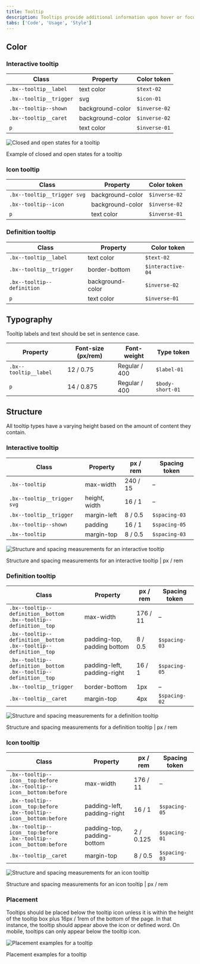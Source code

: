 ```yaml
---
title: Tooltip
description: Tooltips provide additional information upon hover or focus. The information should be contextual, useful, and nonessential information.
tabs: ['Code', 'Usage', 'Style']
---
```


## Color

### Interactive tooltip

| Class                   | Property         | Color token   |
| ----------------------- | ---------------- | ------------- |
| `.bx--tooltip__label`   | text color       | `$text-02`    |
| `.bx--tooltip__trigger` | svg              | `$icon-01`    |
| `.bx--tooltip--shown`   | background-color | `$inverse-02` |
| `.bx--tooltip__caret`   | background-color | `$inverse-02` |
| `p`                     | text color       | `$inverse-01` |

<div className="image--fixed">

![Closed and open states for a tooltip](images/tooltip-style-1.png)

</div>

<Caption>Example of closed and open states for a tooltip</Caption>

### Icon tooltip

| Class                       | Property         | Color token   |
| --------------------------- | ---------------- | ------------- |
| `.bx--tooltip__trigger svg` | background-color | `$inverse-02` |
| `.bx--tooltip--icon`        | background-color | `$inverse-02` |
| `p`                         | text color       | `$inverse-01` |

### Definition tooltip

| Class                      | Property         | Color token       |
| -------------------------- | ---------------- | ----------------- |
| `.bx--tooltip__label`      | text color       | `$text-02`        |
| `.bx--tooltip__trigger`    | border-bottom    | `$interactive-04` |
| `.bx--tooltip--definition` | background-color | `$inverse-02`     |
| `p`                        | text color       | `$inverse-01`     |

## Typography

Tooltip labels and text should be set in sentence case.

| Property              | Font-size (px/rem) | Font-weight   | Type token       |
| --------------------- | ------------------ | ------------- | ---------------- |
| `.bx--tooltip__label` | 12 / 0.75          | Regular / 400 | `$label-01`      |
| `p`                   | 14 / 0.875         | Regular / 400 | `$body-short-01` |

## Structure

All tooltip types have a varying height based on the amount of content they contain.

### Interactive tooltip

| Class                       | Property      | px / rem | Spacing token |
| --------------------------- | ------------- | -------- | ------------- |
| `.bx--tooltip`              | max-width     | 240 / 15 | –             |
| `.bx--tooltip__trigger svg` | height, width | 16 / 1   | –             |
| `.bx--tooltip__trigger`     | margin-left   | 8 / 0.5  | `$spacing-03` |
| `.bx--tooltip--shown`       | padding       | 16 / 1   | `$spacing-05` |
| `.bx--tooltip`              | margin-top    | 8 / 0.5  | `$spacing-03` |

<div className="image--fixed">

![Structure and spacing measurements for an interactive tooltip](images/tooltip-style-2.png)

</div>

<Caption>
  Structure and spacing measurements for an interactive tooltip | px / rem
</Caption>

### Definition tooltip

| Class                                                                    | Property                    | px / rem | Spacing token |
| ------------------------------------------------------------------------ | --------------------------- | -------- | ------------- |
| `.bx--tooltip--definition__bottom` <br/> `.bx--tooltip--definition__top` | max-width                   | 176 / 11 | –             |
| `.bx--tooltip--definition__bottom` <br/> `.bx--tooltip--definition__top` | padding-top, padding bottom | 8 / 0.5  | `$spacing-03` |
| `.bx--tooltip--definition__bottom` <br/> `.bx--tooltip--definition__top` | padding-left, padding-right | 16 / 1   | `$spacing-05` |
| `.bx--tooltip__trigger`                                                  | border-bottom               | 1px      | –             |
| `.bx--tooltip__caret`                                                    | margin-top                  | 4px      | `$spacing-02` |

<div className="image--fixed">

![Structure and spacing measurements for a definition tooltip](images/tooltip-style-3.png)

</div>

<Caption>
  Structure and spacing measurements for a definition tooltip | px / rem
</Caption>

### Icon tooltip

| Class                                                                      | Property                    | px / rem  | Spacing token |
| -------------------------------------------------------------------------- | --------------------------- | --------- | ------------- |
| `.bx--tooltip--icon__top:before` <br/> `.bx--tooltip--icon__bottom:before` | max-width                   | 176 / 11  | –             |
| `.bx--tooltip--icon__top:before` <br/> `.bx--tooltip--icon__bottom:before` | padding-left, padding-right | 16 / 1    | `$spacing-05` |
| `.bx--tooltip--icon__top:before` <br/> `.bx--tooltip--icon__bottom:before` | padding-top, padding-bottom | 2 / 0.125 | `$spacing-01` |
| `.bx--tooltip__caret`                                                      | margin-top                  | 8 / 0.5   | `$spacing-03` |

<div className="image--fixed">

![Structure and spacing measurements for an icon tooltip](images/tooltip-style-4.png)

</div>

<Caption>
  Structure and spacing measurements for an icon tooltip | px / rem
</Caption>

### Placement

Tooltips should be placed below the tooltip icon unless it is within the height of the tooltip box plus 16px / 1rem of the bottom of the page. In that instance, the tooltip should appear above the icon or defined word. On mobile, tooltips can only appear below the tooltip icon.

<div className="image--fixed">

![Placement examples for a tooltip](images/tooltip-style-5.png)

</div>

<Caption>Placement examples for a tooltip</Caption>
